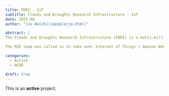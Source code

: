 ```yaml
---
title: FDRI - IoT 
subtitle: Floods and Droughts Research Infrastructure - IoT
date: 2025-08
author: "[Jo Walsh](/people/jo.html)"

abstract: |
The Floods and Droughts Research Infrastructure (FDRI) is a multi-million, multi-year project to improve the UK’s resilience to extreme weather events and reduce their devastating impacts on residents, businesses, services and transport.	

The RSE team was called in to take over Internet of Things / Amazon Web Services integration needed for environmental monitoring project, when a key contributor changed roles. Developing open source libraries to manage both [proprietary](https://github.com/NERC-CEH/campbell-mqtt-control/) and [open source](https://github.com/NERC-CEH/fdri_raspberrypicamera/) sensor hardware, working closely with field engineers to develop their programming skills and leave them with ownership of the deployments.

categories:
  - Active
  - NCDR

draft: true
---
```


:::{.callout-note}
This is an **active** project.
:::

